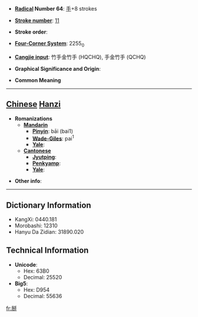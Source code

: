 * '''[[Wiktionary:Chinese radical index| Radical]] Number 64''': [[Wiktionary:Chinese radical index 手|手]]+8 strokes

* '''[[Wiktionary:Chinese total strokes index|Stroke number]]''': [[Wiktionary:Chinese total strokes index 11|11]]

* '''Stroke order''': 

* '''[[Wiktionary:Chinese four corner index|Four-Corner System]]''': 2255<sub>0</sub>

* '''[[Wiktionary:Chinese Cangjie index|Cangjie input]]''': 竹手金竹手 (HQCHQ), 手金竹手 (QCHQ)

* '''Graphical Significance and Origin''': 

* '''Common Meaning'''

----

== [[Chinese]] [[Hanzi]] ==

* '''Romanizations'''
** '''[[Mandarin]]'''
*** '''[[Pinyin]]''': bāi (bai1)
*** '''[[Wade-Giles]]''': pai<sup>1</sup>
*** '''[[Yale]]''': 
** '''[[Cantonese]]'''
*** '''[[Jyutping]]''':
*** '''[[Penkyamp]]''': 
*** '''[[Yale]]''': 

* '''Other info''': 

----

== Dictionary Information ==

* KangXi: 0440.181
* Morobashi: 12310
* Hanyu Da Zidian: 31890.020

== Technical Information ==

* '''Unicode''':
** Hex: 63B0
** Decimal: 25520
* '''Big5''':
** Hex: D954
** Decimal: 55636

[[fr:掰]]